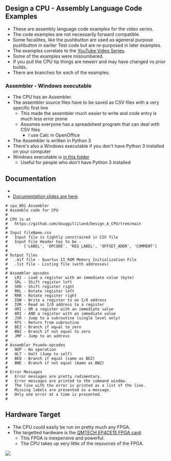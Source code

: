 == Design a CPU - Assembly Language Code Examples ==

* These are assembly language code examples for the video series.
* The code examples are not necessarily forward compatible.
* Some facailites, like the pushbutton are used as ageneral purpose pushbutton in earlier Test code but are re-purposed in later examples.
* The examples correlate to the [https://www.youtube.com/watch?v=ZtEJHF-pVU0&list=PLn__0BqzWEWNspQ0xkG5h-oSJ21EAet8H YouTube Video Series].
* Some of the examples were misnumbered.
* If you pull the CPU tip things are newerr and may have changed vs prior builds.
* There are branches for each of the examples.

=== Assembler - Windows executable ===

* The CPU has an Assembler. 
* The assembler source files have to be saved as CSV files with a very specific first line
** This made the assembler much easier to write and code entry is much less error prone
** Assumes everyone has a spreadsheet program that can deal with CSV files
*** I use Calc in OpenOffice
* The Assembler is written in Python 3
* There's also a Windows executable if you don't have Python 3 installed on your computer
* Windows executable is [https://github.com/douggilliland/Design_A_CPU/tree/main/Assembler/dist in this folder]
** Useful for people who don't have Python 3 installed

== Documentation ==

* 
* [https://github.com/douggilliland/Design_A_CPU/tree/main/Docs Documentation slides are here].

<pre>
# cpu_001 Assembler
# Assemble code for CPU
# 
# CPU is at
# 	https://github.com/douggilliland/Design_A_CPU/tree/main
#
# Input fileName.csv
# 	Input file is tightly constrained in CSV file
# 	Input File Header has to be -
#		['LABEL', 'OPCODE', 'REG_LABEL', 'OFFSET_ADDR', 'COMMENT']
#
# Output files
# 	.mif file - Quartus II ROM Memory Initialization File
#	.lst file - Listing file (with addresses)
#
# Assembler opcodes
#	LRI - Load a register with an immediate value (byte)
#	SRL - Shift register left
#	SRR - Shift register right
#	RRL - Rotate register left
#	RRR - Rotate register right
#	IOW - Write a register to an I/O address
#	IOR - Read an I/O address to a register
#	ORI - OR a register with an immediate value
#	ARI - AND a register with an immediate value
#	JSR - Jump to a subroutine (single level only)
#	RTS - Return from subroutine
#	BEZ - Branch if equal to zero
#	BNZ - Branch if not equal to zero
#	JMP - Jump to an address
#
# Assembler Psuedo-opcodes
#	NOP - No operation
#	HLT - Halt (Jump to self)
#	BEQ - Branch if equal (same as BEZ)
#	BNE - Branch if not equal (Aame as BNZ)
#
# Error Messages
#	Error messages are pretty rudimentary.
#	Error messages are printed to the command window.
#	The line with the error is printed as a list of the line.
#	Missing labels are presented as a message.
# 	Only one error at a time is presented.
#
</pre>

== Hardware Target ==

* The CPU could easily be run on pretty much any FPGA. 
* The targetted hardware is the [https://www.aliexpress.com/item/33007471265.html?spm=a2g0o.store_pc_groupList.8148356.5.2f5a77a2912sNP QMTECH EP4CE15 FPGA card].
** This FPGA is inexpensive and powerful.
** The CPU takes up very little of the resources of the FPGA.

<img src="https://raw.githubusercontent.com/douggilliland/Design_A_CPU/main/Docs/CycloneIV_Starter_Kit_P528-cropped.jpg?token=AALUDDTXH4AAMPMJKRVL2LDA5BCOI"></img>
